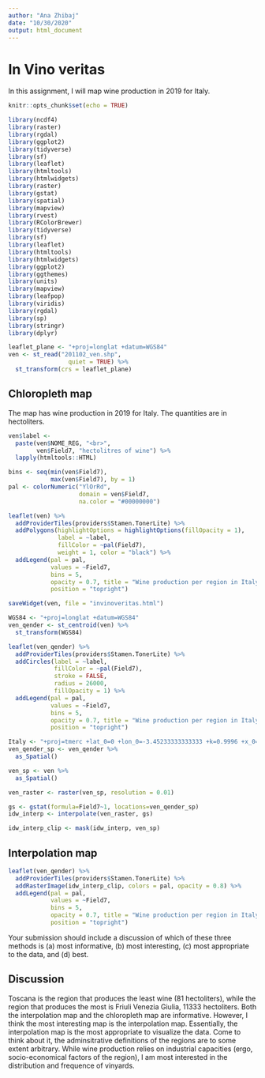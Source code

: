 ```yaml
---
author: "Ana Zhibaj"
date: "10/30/2020"
output: html_document
---
```


# In Vino veritas

In this assignment, I will map wine production in 2019 for Italy.

```r
knitr::opts_chunk$set(echo = TRUE)
```

```r
library(ncdf4)
library(raster)
library(rgdal)
library(ggplot2)
library(tidyverse)
library(sf)
library(leaflet)
library(htmltools)
library(htmlwidgets)
library(raster)
library(gstat)
library(spatial)
library(mapview)
library(rvest)
library(RColorBrewer)
library(tidyverse)
library(sf)
library(leaflet)
library(htmltools)
library(htmlwidgets)
library(ggplot2)
library(ggthemes)
library(units)
library(mapview)
library(leafpop)
library(viridis)
library(rgdal) 
library(sp)
library(stringr)
library(dplyr)
```


```r
leaflet_plane <- "+proj=longlat +datum=WGS84"
ven <- st_read("201102_ven.shp", 
                 quiet = TRUE) %>%
  st_transform(crs = leaflet_plane)
```

## Chloropleth map 

The map has wine production in 2019 for Italy. The quantities are in hectoliters. 

```r
ven$label <- 
  paste(ven$NOME_REG, "<br>", 
        ven$Field7, "hectolitres of wine") %>% 
  lapply(htmltools::HTML)

bins <- seq(min(ven$Field7),
            max(ven$Field7), by = 1)
pal <- colorNumeric("YlOrRd", 
                    domain = ven$Field7,
                    na.color = "#00000000")

leaflet(ven) %>%
  addProviderTiles(providers$Stamen.TonerLite) %>%
  addPolygons(highlightOptions = highlightOptions(fillOpacity = 1),
              label = ~label,
              fillColor = ~pal(Field7),
              weight = 1, color = "black") %>% 
  addLegend(pal = pal, 
            values = ~Field7,
            bins = 5,
            opacity = 0.7, title = "Wine production per region in Italy, 2019",
            position = "topright")
```

```r
saveWidget(ven, file = "invinoveritas.html")
```


```r
WGS84 <- "+proj=longlat +datum=WGS84"
ven_qender <- st_centroid(ven) %>%
  st_transform(WGS84)

leaflet(ven_qender) %>%
  addProviderTiles(providers$Stamen.TonerLite) %>%
  addCircles(label = ~label,
             fillColor = ~pal(Field7),
             stroke = FALSE, 
             radius = 26000, 
             fillOpacity = 1) %>% 
  addLegend(pal = pal, 
            values = ~Field7,
            bins = 5,
            opacity = 0.7, title = "Wine production per region in Italy, 2019",
            position = "topright")
```

```r
Italy <- "+proj=tmerc +lat_0=0 +lon_0=-3.45233333333333 +k=0.9996 +x_0=1500000 +y_0=0 +ellps=intl +pm=rome +units=m +no_defs"
ven_qender_sp <- ven_qender %>%
  as_Spatial()

ven_sp <- ven %>%
  as_Spatial()
```

```r
ven_raster <- raster(ven_sp, resolution = 0.01)
```

```r
gs <- gstat(formula=Field7~1, locations=ven_qender_sp)
idw_interp <- interpolate(ven_raster, gs)

idw_interp_clip <- mask(idw_interp, ven_sp)
```

## Interpolation map 

```r
leaflet(ven_qender) %>%
  addProviderTiles(providers$Stamen.TonerLite) %>%
  addRasterImage(idw_interp_clip, colors = pal, opacity = 0.8) %>% 
  addLegend(pal = pal, 
            values = ~Field7,
            bins = 5,
            opacity = 0.7, title = "Wine production per region in Italy, 2019",
            position = "topright")
```

 Your submission should include a discussion of which of these three methods is (a)
most informative, (b) most interesting, (c) most appropriate to the data, and (d) best.

## Discussion

Toscana is the region that produces the least wine (81 hectoliters), while the region that produces the most is Friuli Venezia Giulia, 11333 hectoliters. Both the interpolation map and the chloropleth map are informative. However, I think the most interesting map is the interpolation map. Essentially, the interpolation map is the most appropriate to visualize the data. Come to think about it, the adminsitrative definitions of the regions are to some extent arbitrary. While wine production relies on industrial capacities (ergo, socio-economical factors of the region), I am most interested in the distribution and frequence of vinyards. 
